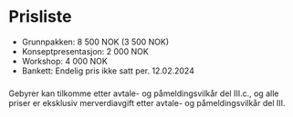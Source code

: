 # Prisliste

- Grunnpakken: 8 500 NOK (3 500 NOK)
- Konseptpresentasjon: 2 000 NOK
- Workshop: 4 000 NOK
- Bankett: Endelig pris ikke satt per. 12.02.2024

### 
Gebyrer kan tilkomme etter avtale- og påmeldingsvilkår del III.c., og alle priser er eksklusiv merverdiavgift etter avtale- og påmeldingsvilkår del III.
